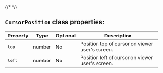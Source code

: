 {/* <script>var SUPERFLOW_TOOLBAR_API_KEY="aU1MxKP0rca2UXwKi8bl"; var SUPERFLOW_TOOLBAR_PROJECT_ID="8447060215973283";</script> */}



## `CursorPosition` class properties:

| Property | Type  | Optional | Description                                     |
|----------|-------|----------|-------------------------------------------------|
| `top`      | number | No       | Position top of cursor on viewer user's screen. |
| `left`     | number | No       | Position left of cursor on viewer user's screen.|